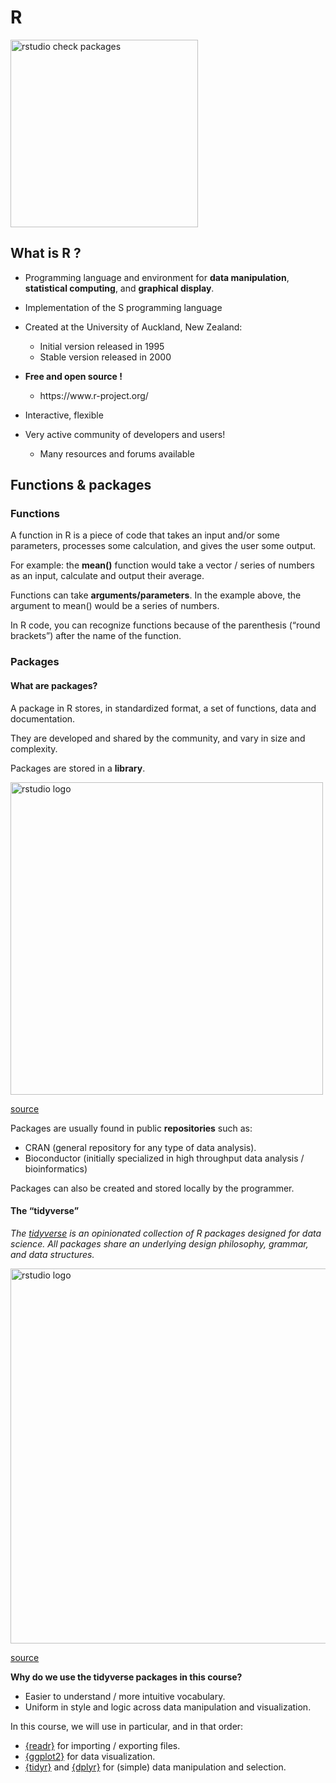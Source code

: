 # R

<img src="images/R_logo.png" alt="rstudio check packages" width="300"/>


## What is R ?

* Programming language and environment for **data manipulation**, **statistical computing**, and **graphical display**.

* Implementation of the S programming language

* Created at the University of Auckland, New Zealand:
	+ Initial version released in 1995
	+ Stable version released in 2000
* **Free and open source !**
	+ https://www.r-project.org/

* Interactive, flexible

* Very active community of developers and users!
	+ Many resources and forums available

## Functions & packages

### Functions

A function in R is a piece of code that takes an input and/or some parameters, processes some calculation, and gives the user some output.

For example: the **mean()** function would take a vector / series of numbers as an input, calculate and output their average.

Functions can take **arguments/parameters**. In the example above, the argument to mean() would be a series of numbers.

In R code, you can recognize functions because of the parenthesis ("round brackets") after the name of the function.


### Packages

#### What are packages?

A package in R stores, in standardized format, a set of functions, data and documentation.

They are developed and shared by the community, and vary in size and complexity.

Packages are stored in a **library**.

<img src="images/R_packages_logos.png" alt="rstudio logo" width="500"/>

[source](https://www.mitchelloharawild.com/blog/2018-07-10-hexwall_files/figure-html/final-1.png)

Packages are usually found in public **repositories** such as:

- CRAN (general repository for any type of data analysis).
- Bioconductor (initially specialized in high throughput data analysis / bioinformatics)

Packages can also be created and stored locally by the programmer.

#### The "tidyverse"

*The [tidyverse](https://www.tidyverse.org/) is an opinionated collection of R packages designed for data science. All packages share an underlying design philosophy, grammar, and data structures.*

<img src="images/R_packages_tidyverse.png" alt="rstudio logo" width="600"/>

[source](hhttps://ajsmit.github.io/Intro_R_Official/tidy.html)

**Why do we use the tidyverse packages in this course?**

* Easier to understand / more intuitive vocabulary.
* Uniform in style and logic across data manipulation and visualization.

In this course, we will use in particular, and in that order:

* [{readr}](https://readr.tidyverse.org/) for importing / exporting files.
* [{ggplot2}](https://ggplot2.tidyverse.org/) for data visualization.
* [{tidyr}](https://tidyr.tidyverse.org/) and [{dplyr}](https://dplyr.tidyverse.org/) for (simple) data manipulation and selection.
